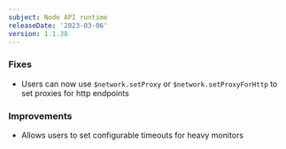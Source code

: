 ```yaml
---
subject: Node API runtime
releaseDate: '2023-03-06'
version: 1.1.38
---
```


### Fixes 
* Users can now use `$network.setProxy` or `$network.setProxyForHttp` to set proxies for http endpoints

### Improvements 
* Allows users to set configurable timeouts for heavy monitors
